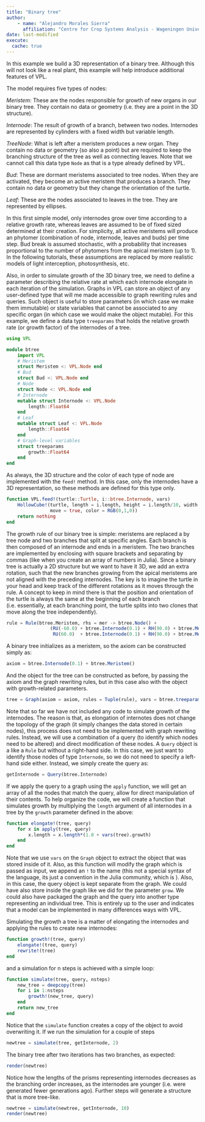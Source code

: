 ```yaml
---
title: "Binary tree"
author: 
    - name: "Alejandro Morales Sierra"
      affiliation: "Centre for Crop Systems Analysis - Wageningen University"
date: last-modified
execute: 
  cache: true
---
```


In this example we build a 3D representation of a binary tree. Although this will not look like a real plant, this example will help introduce additional features of VPL.

The model requires five types of nodes:

*Meristem*: These are the nodes responsible for growth of new organs in our binary tree. They contain no data or geometry (i.e. they are a point in the 3D structure).  

*Internode*: The result of growth of a branch, between two nodes. Internodes are represented by cylinders with a fixed width but variable length.

*TreeNode*: What is left after a meristem produces a new organ. They contain no data or geometry (so also a point) but are required to keep the branching structure of the tree as well as connecting leaves. Note that we cannot call this data type `Node` as that is a type already defined by VPL.

*Bud*: These are dormant meristems associated to tree nodes. When they are activated, they become an active meristem that produces a branch. They contain no data or geometry but they change the orientation of the turtle.

*Leaf*: These are the nodes associated to leaves in the tree. They are represented by ellipses.

In this first simple model, only internodes grow over time according to a relative growth rate, whereas leaves are assumed to be of fixed sized determined at their creation. For simplicity, all active meristems will produce an phytomer (combination of node, internode, leaves and buds) per time step. Bud break is assumed stochastic, with a probability that increases proportional to the number of phytomers from the apical meristem (up to 1). In the following tutorials, these assumptions are replaced by more realistic models of light interception, photosynthesis, etc.

Also, in order to simulate growth of the 3D binary tree, we need to define a parameter describing the relative rate at which each internode elongate in each iteration of the simulation. Graphs in VPL can store an object of any user-defined type that will me made accessible to graph rewriting rules and queries. Such object is useful to store parameters (in which case we make them immutable) or state variables that cannot be associated to any specific organ (in which case we would make the object mutable). For this example, we define a data type `treeparams` that holds the relative growth rate (or growth factor) of the internodes of a tree.

```julia
using VPL

module btree
    import VPL
    # Meristem
    struct Meristem <: VPL.Node end
    # Bud
    struct Bud <: VPL.Node end
    # Node
    struct Node <: VPL.Node end
    # Internode
    mutable struct Internode <: VPL.Node
        length::Float64
    end
    # Leaf
    mutable struct Leaf <: VPL.Node
        length::Float64
    end    
    # Graph-level variables
    struct treeparams
        growth::Float64
    end
end
```

As always, the 3D structure and the color of each type of node are implemented with the `feed!` method. In this case, only the internodes have a 3D representation, so these methods are defined for this type only.

```julia
function VPL.feed!(turtle::Turtle, i::btree.Internode, vars)
    HollowCube!(turtle, length = i.length, height = i.length/10, width = i.length/10, 
                move = true, color = RGB(0,1,0))
    return nothing
end
```

The growth rule of our binary tree is simple: meristems are replaced a by tree node and two branches that split at specific angles. Each branch is then composed of an internode and ends in a meristem. The two branches are implemented by enclosing with square brackets and separating by commas (like when you create an array of numbers in Julia). Since a binary tree is actually a 2D structure but we want to have it 3D, we add an extra rotation, such that the new branches growing from the apical meristems are not aligned with the preceding internodes. The key is to imagine the turtle in your head and keep track of the different rotations as it moves through the rule. A concept to keep in mind there is that the position and orientation of the turtle is always the same at the beginning of each branch (i.e. essentially, at each branching point, the turtle splits into two clones that move along the tree independently).

```julia
rule = Rule(btree.Meristem, rhs = mer -> btree.Node() + 
                (RU(-60.0) + btree.Internode(0.1) + RH(90.0) + btree.Meristem(), 
                 RU(60.0)  + btree.Internode(0.1) + RH(90.0) + btree.Meristem()))
```

A binary tree initializes as a meristem, so the axiom can be constructed simply as:

```julia
axiom = btree.Internode(0.1) + btree.Meristem()
```

And the object for the tree can be constructed as before, by passing the axiom and the graph rewriting rules, but in this case also with the object with growth-related parameters.

```julia
tree = Graph(axiom = axiom, rules = Tuple(rule), vars = btree.treeparams(0.5))
```

Note that so far we have not included any code to simulate growth of the internodes. The reason is that, as elongation of internotes does not change the topology of the graph (it simply changes the data stored in certain nodes), this process does not need to be implemented with graph rewriting rules. Instead, we will use a combination of a query (to identify which nodes need to be altered) and direct modification of these nodes. A `Query` object is a like a `Rule` but without a right-hand side. In this case, we just want to identify those nodes of type `Internode`, so we do not need to specify a left-hand side either. Instead, we simply create the query as:

```julia
getInternode = Query(btree.Internode)
```

If we apply the query to a graph using the `apply` function, we will get an array of all the nodes that match the query, allow for direct manipulation of their contents. To help organize the code, we will create a function that simulates growth by multiplying the `length` argument of all internodes in a tree by the `growth` parameter defined in the above:

```julia
function elongate!(tree, query)
    for x in apply(tree, query)
        x.length = x.length*(1.0 + vars(tree).growth)
    end
end
```

Note that we use `vars` on the `Graph` object to extract the object that was stored inside of it. Also, as this function will modify the graph which is passed as input, we append an `!` to the name (this not a special syntax of the language, its just a convention in the Julia community, which is ). Also, in this case, the query object is kept separate from the graph. We could have also store inside the graph like we did for the parameter `grow`. We could also have packaged the graph and the query into another type representing an individual tree. This is entirely up to the user and indicates that a model can be implemented in many differences ways with VPL.

Simulating the growth a tree is a matter of elongating the internodes and applying the rules to create new internodes:

```julia
function growth!(tree, query)
    elongate!(tree, query)
    rewrite!(tree)
end
```

and a simulation for n steps is achieved with a simple loop:

```julia
function simulate(tree, query, nsteps)
    new_tree = deepcopy(tree)
    for i in 1:nsteps
        growth!(new_tree, query)
    end
    return new_tree
end
```

Notice that the `simulate` function creates a copy of the object to avoid overwriting it. If we run the simulation for a couple of steps

```julia
newtree = simulate(tree, getInternode, 2)
```

The binary tree after two iterations has two branches, as expected:

```julia
render(newtree)
```

Notice how the lengths of the prisms representing internodes decreases as the branching order increases, as the internodes are younger (i.e. were generated fewer generations ago). Further steps will generate a structure that is more tree-like.

```julia
newtree = simulate(newtree, getInternode, 10)
render(newtree)
```